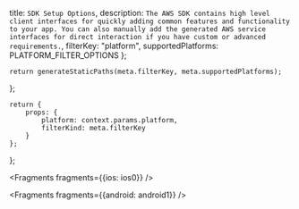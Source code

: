   title: `SDK Setup Options`,
  description: `The AWS SDK contains high level client interfaces for quickly adding common features and functionality to your app. You can also manually add the generated AWS service interfaces for direct interaction if you have custom or advanced requirements.`,
  filterKey: "platform",
  supportedPlatforms: PLATFORM_FILTER_OPTIONS
};
      


    return generateStaticPaths(meta.filterKey, meta.supportedPlatforms);
};

    return {
        props: {
            platform: context.params.platform,
            filterKind: meta.filterKey
        }
    };
};


<Fragments fragments={{ios: ios0}} />


<Fragments fragments={{android: android1}} />
